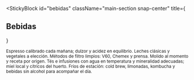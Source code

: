 
<StickyBlock
  id="bebidas"
  className="main-section snap-center"
  title={<Reveal preset="left" distance={36}><h2 className="text-2xl md:text-4xl font-semibold">Bebidas</h2></Reveal>}
>
  <Sub id="espresso" preset="up">
    Espresso calibrado cada mañana; dulzor y acidez en equilibrio. Leches clásicas y vegetales a elección.
  </Sub>

  <Sub id="filtro" preset="left">
    Métodos de filtro limpios: V60, Chemex y prensa. Molido al momento y receta por origen.
  </Sub>

  <Sub id="te" preset="right">
    Tés e infusiones con agua en temperatura y mineralidad adecuadas; miel local y cítricos del huerto.
  </Sub>

  <Sub id="frio" preset="fade">
    Fríos de estación: cold brew, limonadas, kombucha y bebidas sin alcohol para acompañar el día.
  </Sub>
</StickyBlock>
